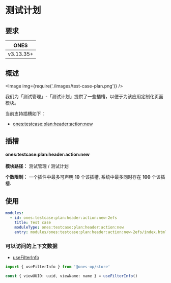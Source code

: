 # 测试计划


## 要求

|   ONES    |
| :-------: |
| v3.13.35+ |

## 概述

<Image img={require('./images/test-case-plan.png')} />

我们为「测试管理」-「测试计划」提供了一些插槽，以便于为该应用定制化页面模块。

当前支持插槽如下：

- [ones:testcase:plan:header:action:new](#onestestcaseplancomponentcase)

## 插槽

#### ones:testcase:plan:header:action:new

**模块路径：** 测试管理 / 测试计划

**个数限制：** 一个插件中最多可声明 **10** 个该插槽, 系统中最多同时存在 **100** 个该插槽.

## 使用

```yaml
modules:
  - id: ones:testcase:plan:header:action:new-2efs
    title: Test case
    moduleType: ones:testcase:plan:header:action:new
    entry: modules/ones:testcase:plan:header:action:new-2efs/index.html
```

### 可以访问的上下文数据

- [useFilterInfo](../../../../../reference/packages/store/store.md#useFilterInfo)

```ts
import { useFilterInfo } from '@ones-op/store'

const { viewUUID: uuid, viewName: name } = useFilterInfo()
```
